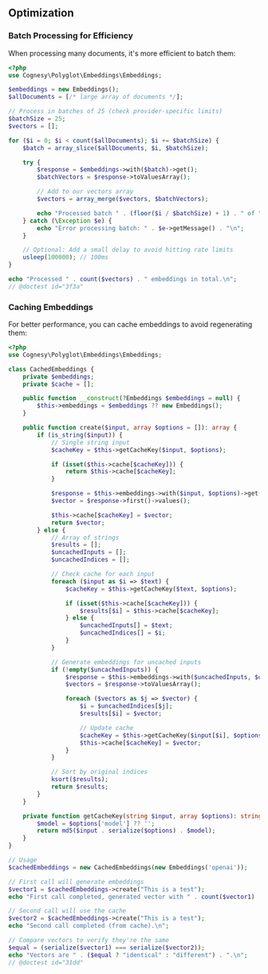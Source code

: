## Optimization

### Batch Processing for Efficiency

When processing many documents, it's more efficient to batch them:

```php
<?php
use Cognesy\Polyglot\Embeddings\Embeddings;

$embeddings = new Embeddings();
$allDocuments = [/* large array of documents */];

// Process in batches of 25 (check provider-specific limits)
$batchSize = 25;
$vectors = [];

for ($i = 0; $i < count($allDocuments); $i += $batchSize) {
    $batch = array_slice($allDocuments, $i, $batchSize);

    try {
        $response = $embeddings->with($batch)->get();
        $batchVectors = $response->toValuesArray();

        // Add to our vectors array
        $vectors = array_merge($vectors, $batchVectors);

        echo "Processed batch " . (floor($i / $batchSize) + 1) . " of " . ceil(count($allDocuments) / $batchSize) . "\n";
    } catch (\Exception $e) {
        echo "Error processing batch: " . $e->getMessage() . "\n";
    }

    // Optional: Add a small delay to avoid hitting rate limits
    usleep(100000); // 100ms
}

echo "Processed " . count($vectors) . " embeddings in total.\n";
// @doctest id="3f3a"
```


### Caching Embeddings

For better performance, you can cache embeddings to avoid regenerating them:

```php
<?php
use Cognesy\Polyglot\Embeddings\Embeddings;

class CachedEmbeddings {
    private $embeddings;
    private $cache = [];

    public function __construct(?Embeddings $embeddings = null) {
        $this->embeddings = $embeddings ?? new Embeddings();
    }

    public function create($input, array $options = []): array {
        if (is_string($input)) {
            // Single string input
            $cacheKey = $this->getCacheKey($input, $options);

            if (isset($this->cache[$cacheKey])) {
                return $this->cache[$cacheKey];
            }

            $response = $this->embeddings->with($input, $options)->get();
            $vector = $response->first()->values();

            $this->cache[$cacheKey] = $vector;
            return $vector;
        } else {
            // Array of strings
            $results = [];
            $uncachedInputs = [];
            $uncachedIndices = [];

            // Check cache for each input
            foreach ($input as $i => $text) {
                $cacheKey = $this->getCacheKey($text, $options);

                if (isset($this->cache[$cacheKey])) {
                    $results[$i] = $this->cache[$cacheKey];
                } else {
                    $uncachedInputs[] = $text;
                    $uncachedIndices[] = $i;
                }
            }

            // Generate embeddings for uncached inputs
            if (!empty($uncachedInputs)) {
                $response = $this->embeddings->with($uncachedInputs, $options)->get();
                $vectors = $response->toValuesArray();

                foreach ($vectors as $j => $vector) {
                    $i = $uncachedIndices[$j];
                    $results[$i] = $vector;

                    // Update cache
                    $cacheKey = $this->getCacheKey($input[$i], $options);
                    $this->cache[$cacheKey] = $vector;
                }
            }

            // Sort by original indices
            ksort($results);
            return $results;
        }
    }

    private function getCacheKey(string $input, array $options): string {
        $model = $options['model'] ?? '';
        return md5($input . serialize($options) . $model);
    }
}

// Usage
$cachedEmbeddings = new CachedEmbeddings(new Embeddings('openai'));

// First call will generate embeddings
$vector1 = $cachedEmbeddings->create("This is a test");
echo "First call completed, generated vector with " . count($vector1) . " dimensions.\n";

// Second call will use the cache
$vector2 = $cachedEmbeddings->create("This is a test");
echo "Second call completed (from cache).\n";

// Compare vectors to verify they're the same
$equal = (serialize($vector1) === serialize($vector2));
echo "Vectors are " . ($equal ? "identical" : "different") . ".\n";
// @doctest id="31dd"
```

